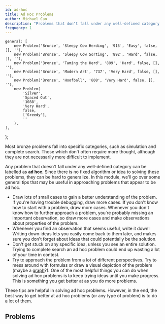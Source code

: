 ```yaml
---
id: ad-hoc
title: Ad Hoc Problems
author: Michael Cao
description: "Problems that don't fall under any well-defined category."
frequency: 1
---
```


	general: [
		new Problem('Bronze', 'Sleepy Cow Herding', '915', 'Easy', false, [], ''),
		new Problem('Bronze', 'Sleepy Cow Sorting', '892', 'Hard', false, [], ''),
		new Problem('Bronze', 'Taming the Herd', '809', 'Hard', false, [], ''),
		new Problem('Bronze', 'Modern Art', '737', 'Very Hard', false, [], ''),
		new Problem('Bronze', 'Hoofball', '808', 'Very Hard', false, [], ''),
		new Problem(
			'Silver',
			'Spaced Out',
			'1088',
			'Very Hard',
			false,
			['Greedy'],
			''
		),
	],
};

Most bronze problems fall into specific categories, such as simulation and complete search. Those which don't often require more thought, although they are not necessarily more difficult to implement.

Any problem that doesn't fall under any well-defined category can be labelled as **ad hoc**. Since there is no fixed algorithm or idea to solving these problems, they can be hard to generalize. In this module, we'll go over some general tips that may be useful in approaching problems that appear to be ad hoc.

- Draw lots of small cases to gain a better understanding of the problem. If you're having trouble debugging, draw more cases. If you don't know how to start with a problem, draw more cases. Whenever you don't know how to further approach a problem, you're probably missing an important observation, so draw more cases and make observations about properties of the problem.
- Whenever you find an observation that seems useful, write it down! Writing down ideas lets you easily come back to them later, and makes sure you don't forget about ideas that could potentially be the solution.
- Don't get stuck on any specific idea, unless you see an entire solution. Trying to complete search an ad hoc problem could end up wasting a lot of your time in contest.
- Try to approach the problem from a lot of different perspectives. Try to mess around with formulas or draw a visual depiction of the problem (maybe a [graph](/bronze/intro-graphs)?). One of the most helpful things you can do when solving ad hoc problems is to keep trying ideas until you make progress. This is something you get better at as you do more problems.

These tips are helpful in solving ad hoc problems. However, in the end, the best way to get better at ad hoc problems (or any type of problem) is to do a lot of them.

<!-- Try to solve as many practice problems below as you can, and click the solution sketch tab if you can't figure the solution out. -->

<!-- If anyone disagrees with any of the tips / ideas presented in the blogs below, just let me know. I think they're quite interesting, though I haven't tried it out myself. -->

<!--
<Resources>
	<Resource
		source="ZLE@kauntaofficial.github.io"
		title="The Art of Thinking"
		url="https://kauntaofficial.github.io/the-art-of-thinking"
	>
		blog with more tips
	</Resource>
	<Resource
		source="ZLE@kauntaofficial.github.io"
		title="Developing Intuition"
		url="https://kauntaofficial.github.io/developing-intuition"
	>
		developing intuition while practicing
	</Resource>
</Resources>
-->

## Problems

<!-- Don't you love Dhruv Rohatgi problems? -->

<Problems problems={problems.general} />
